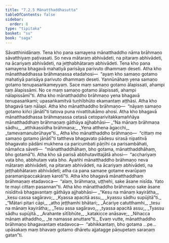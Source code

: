 ```yaml
---
title: "7.2.5 Mānatthaddhasutta"
tableOfContents: false
sidebar:
  order: 8
type: "tipitaka"
basket: "su"
book: "saga"
---
```



<DynamicBreadcrumb />

<Division number="201" book="saga" bookNo="12" page="179">

<Paragraph number="1260" book="saga">
Sāvatthinidānaṃ. Tena kho pana samayena mānatthaddho nāma brāhmaṇo sāvatthiyaṃ paṭivasati. So neva mātaraṃ abhivādeti, na pitaraṃ abhivādeti, na ācariyaṃ abhivādeti, na jeṭṭhabhātaraṃ abhivādeti. Tena kho pana samayena bhagavā mahatiyā parisāya parivuto dhammaṃ deseti. Atha kho mānatthaddhassa brāhmaṇassa etadahosi—  “ayaṃ kho samaṇo gotamo mahatiyā parisāya parivuto dhammaṃ deseti. Yannūnāhaṃ yena samaṇo gotamo tenupasaṅkameyyaṃ. Sace maṃ samaṇo gotamo ālapissati, ahampi taṃ ālapissāmi. No ce maṃ samaṇo gotamo ālapissati, ahampi nālapissāmī”ti. Atha kho mānatthaddho brāhmaṇo yena bhagavā tenupasaṅkami; upasaṅkamitvā tuṇhībhūto ekamantaṃ aṭṭhāsi. Atha kho bhagavā taṃ nālapi. Atha kho mānatthaddho brāhmaṇo—  “nāyaṃ samaṇo gotamo kiñci jānātī”ti tatova puna nivattitukāmo ahosi. Atha kho bhagavā mānatthaddhassa brāhmaṇassa cetasā cetoparivitakkamaññāya mānatthaddhaṃ brāhmaṇaṃ gāthāya ajjhabhāsi—
</Paragraph>

<Paragraph number="1261" type="verses" book="saga">
_“Na mānaṃ brāhmaṇa sādhu,_  
_atthikassīdha brāhmaṇa;_  
_Yena atthena āgacchi,_  
_tamevamanubrūhaye”ti._  

</Paragraph>

<Paragraph number="1262" book="saga">
Atha kho mānatthaddho brāhmaṇo—  “cittaṃ me samaṇo gotamo jānātī”ti tattheva bhagavato pādesu sirasā nipatitvā bhagavato pādāni mukhena ca paricumbati pāṇīhi ca parisambāhati, nāmañca sāveti—  “mānatthaddhāhaṃ, bho gotama, mānatthaddhāhaṃ, bho gotamā”ti. Atha kho sā parisā abbhutavittajātā ahosi—  “acchariyaṃ vata bho, abbhutaṃ vata bho. Ayañhi mānatthaddho brāhmaṇo neva mātaraṃ abhivādeti, na pitaraṃ abhivādeti, na ācariyaṃ abhivādeti, na jeṭṭhabhātaraṃ abhivādeti; atha ca pana samaṇe gotame evarūpaṃ paramanipaccakāraṃ karotī”ti. Atha kho bhagavā mānatthaddhaṃ brāhmaṇaṃ etadavoca—  “alaṃ, brāhmaṇa, uṭṭhehi, sake āsane nisīda. Yato te mayi cittaṃ pasannan”ti. Atha kho mānatthaddho brāhmaṇo sake āsane nisīditvā bhagavantaṃ gāthāya ajjhabhāsi—
</Paragraph>

<Paragraph number="1263" type="verses" book="saga">
_“Kesu na mānaṃ kayirātha,_  
_kesu cassa sagāravo;_  
_Kyassa apacitā assu,_  
_kyassu sādhu supūjitā”ti._  

</Paragraph>

<Paragraph number="1264" type="verses" book="saga">
_“Mātari pitari cāpi,_  
_atho jeṭṭhamhi bhātari;_  
_Ācariye catutthamhi,_  
_tesu na mānaṃ kayirātha;_  
_Tesu assa sagāravo,_  
_tyassa apacitā assu;_  
_Tyassu sādhu supūjitā._  

</Paragraph>

<Paragraph number="1265" type="verses" book="saga">
_Arahante sītībhūte,_  
_katakicce anāsave;_  
_Nihacca mānaṃ athaddho,_  
_te namasse anuttare”ti._  

</Paragraph>

<Paragraph number="1266" book="saga">
Evaṃ vutte, mānatthaddho brāhmaṇo bhagavantaṃ etadavoca—  “abhikkantaṃ, bho gotama …pe…  upāsakaṃ maṃ bhavaṃ gotamo dhāretu ajjatagge pāṇupetaṃ saraṇaṃ gatan”ti.
</Paragraph>
</Division>
